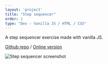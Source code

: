 ```yaml
---
layout: 'project'
title: "Step sequencer"
order: 1
type: "Dev - Vanilla JS / HTML / CSS"
---
```


A step sequencer exercise made with vanilla JS.

[Github repo](https://github.com/Toww/step-sequencer) / [Online version](https://toww.github.io/step-sequencer/)

![Step sequencer screenshot](/img/step-sequencer/step-sequencer.png)


